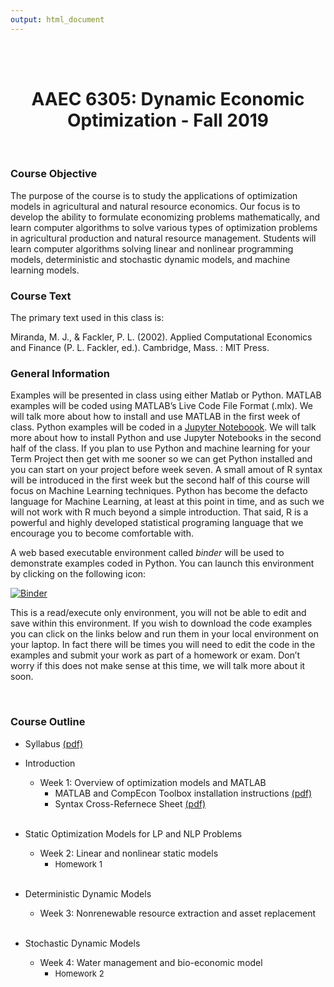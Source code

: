 ```yaml
---
output: html_document
---
```

<br>
<br>

<center>
# **AAEC 6305: Dynamic Economic Optimization** - Fall 2019  
</center>

<br>

### Course Objective

The purpose of the course is to study the applications of optimization models in agricultural and natural resource economics. Our focus is to develop the ability to formulate economizing problems mathematically, and learn computer algorithms to solve various types of optimization problems in agricultural production and natural resource management. Students will learn computer algorithms solving linear and nonlinear programming models, deterministic and stochastic dynamic models, and machine learning models.

### Course Text

The primary text used in this class is:

Miranda, M. J., & Fackler, P. L. (2002). Applied Computational Economics and Finance (P. L. Fackler, ed.). Cambridge, Mass. : MIT Press.
  
### General Information

Examples will be presented in class using either Matlab or Python. MATLAB examples will be coded using MATLAB's Live Code File Format (.mlx). We will talk more about how to install and use MATLAB in the first week of class. Python examples will be coded in a [Jupyter Noteboook](https://jupyter.org/). We will talk more about how to install Python and use Jupyter Notebooks in the second half of the class. If you plan to use Python and machine learning for your Term Project then get with me sooner so we can get Python installed and you can start on your project before week seven. A small amout of R syntax will be introduced in the first week but the second half of this course will focus on Machine Learning techniques. Python has become the defacto language for Machine Learning, at least at this point in time, and as such we will not work with R much beyond a simple introduction. That said, R is a powerful and highly developed statistical programing language that we encourage you to become comfortable with.

A web based executable environment called *binder* will be used to demonstrate examples coded in Python. You can launch this environment by clicking on the following icon:  
  
[![Binder](https://mybinder.org/badge_logo.svg)](https://mybinder.org/v2/gh/malooney/Dynamic_Economic_Optimization_Fall2019/master?urlpath=lab)

This is a read/execute only environment, you will not be able to edit and save within this environment. If you wish to download the code examples you can click on the links below and run them in your local environment on your laptop. In fact there will be times you will need to edit the code in the examples and submit your work as part of a homework or exam. Don't worry if this does not make sense at this time, we will talk more about it soon.

<br>

### Course Outline

* Syllabus [(pdf)](pdf/Syllabus _AAEC6305_Fall2019.pdf)  

* Introduction 
<br>
   *  Week 1: Overview of optimization models and MATLAB  
      * MATLAB and CompEcon Toolbox installation instructions [(pdf)](Optim_Class_Fall2019/softwareInstall/install_MATLAB_COMPECON.pdf)  
      * Syntax Cross-Refernece Sheet [(pdf)](Optim_Class_Fall2019/xRef/xRef_Matlab_Python_R.pdf)  
<br>
* Static Optimization Models for LP and NLP Problems
<br>
   *  Week 2: Linear and nonlinear static models  
      *  <font size="2"> Homework 1 </font>  
<br>
* Deterministic Dynamic Models  
   *  Week 3: Nonrenewable resource extraction and asset replacement  
<br>
* Stochastic Dynamic Models  
    *  Week 4: Water management and bio-economic model  
      <!-- * <a class="reference download internal" download="" href="Optim_Class_Fall2019/DEMAPP09_Cournot_oligopolist_problem.ipynb"><font size="2">Cournot Oligopoly Model (Python)</font></a>   -->
      <!-- * <a class="reference download internal" download="" href="Optim_Class_Fall2019/DEMAPP09_Cournot_oligopolist_problem.m"><font size="2">Cournot Oligopoly Model (Matlab)</font></a>  -->
       *  <font size="2"> Homework 2 </font>  
<br>
<br>
<br>
<br>
<br>
<br>
<br>
<br>
<br>
<br>
<br>
